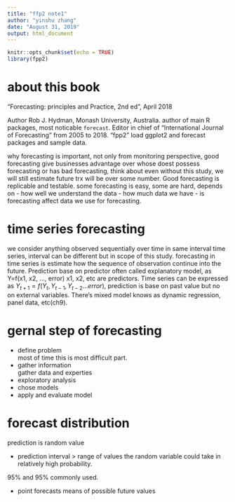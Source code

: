 ```yaml
---
title: "ffp2 note1"
author: "yinshu zhang"
date: "August 31, 2019"
output: html_document
---
```


```r
knitr::opts_chunk$set(echo = TRUE)
library(fpp2)
```

# about this book
"Forecasting: principles and Practice, 2nd ed", April 2018

Author Rob J. Hydman, Monash University, Australia. author of main R packages, most noticable `forecast`. Editor in chief of "International Journal of Forecasting" from 2005 to 2018. "fpp2" load ggplot2 and forecast packages and sample data.

why forecasting is important, not only from monitoring perspective, good forecasting give businesses advantage over whose doest possess forecasting or has bad forecasting, think about even without this study, we will still estimate future trx will be over some number. Good forecasting is replicable and testable. some forecasting is easy, some are hard, depends on 
- how well we understand the data
- how much data we have
- is forecasting affect data we use for forecasting.

# time series forecasting
we consider anything observed sequentially over time in same interval time series, interval can be different but in scope of this study. forecasting in time series is estimate how the sequence of observation continue into the future. Prediction base on predictor often called explanatory model, as Y=f(x1, x2, ..., error) x1, x2, etc are predictors. Time series can be expressed as $Y_{t+1} = f(Y_t, Y_{t-1}, Y_{t-2} ... error)$, prediction is base on past value but no on external variables. There's mixed model knows as dynamic regression, panel data, etc(ch9).

# gernal step of forecasting
- define problem  
  most of time this is most difficult part.
- gather information  
  gather data and experties
- exploratory analysis
- chose models
- apply and evaluate model

# forecast distribution
prediction is random value

- prediction interval
> range of values the random variable could take in relatively high probability. 

95% and 95% commonly used.

- point forecasts
means of possible future values
